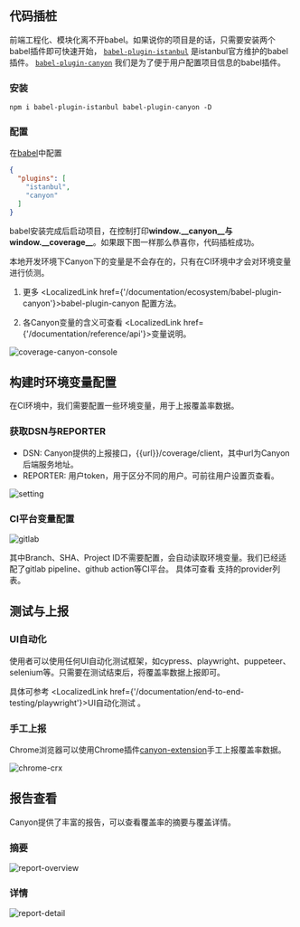 ## 代码插桩

前端工程化、模块化离不开babel。如果说你的项目是的话，只需要安装两个babel插件即可快速开始，
[`babel-plugin-istanbul`](https://github.com/istanbuljs/babel-plugin-istanbul) 是istanbul官方维护的babel插件。
[`babel-plugin-canyon`](https://github.com/canyon-project/babel-plugin-canyon) 我们是为了便于用户配置项目信息的babel插件。

### 安装

```shell copy
npm i babel-plugin-istanbul babel-plugin-canyon -D
```

### 配置

在[babel](https://babeljs.io/docs/config-files#configuration-file-types)中配置
```json
{
  "plugins": [
    "istanbul",
    "canyon"
  ]
}
```

babel安装完成后启动项目，在控制打印**window.\_\_canyon\_\_**与**window.\_\_coverage\_\_**。如果跟下图一样那么恭喜你，代码插桩成功。


<Callout emoji="💡">
  本地开发环境下Canyon下的变量是不会存在的，只有在CI环境中才会对环境变量进行侦测。

  1. 更多 <LocalizedLink href={'/documentation/ecosystem/babel-plugin-canyon'}>babel-plugin-canyon</LocalizedLink> 配置方法。

  2. 各Canyon变量的含义可查看 <LocalizedLink href={'/documentation/reference/api'}>变量说明</LocalizedLink>。
</Callout>

![coverage-canyon-console](/static/documentation/getting-started/first-coverage/coverage-canyon-console.png)



## 构建时环境变量配置

在CI环境中，我们需要配置一些环境变量，用于上报覆盖率数据。

### 获取DSN与REPORTER

- DSN: Canyon提供的上报接口，\{\{url\}\}/coverage/client，其中url为Canyon后端服务地址。
- REPORTER: 用户token，用于区分不同的用户。可前往用户设置页查看。

![setting](/static/documentation/getting-started/first-coverage/setting.png)

### CI平台变量配置

![gitlab](/static/documentation/getting-started/first-coverage/gitlab-var-config.png)


<Callout type="info" emoji="ℹ️">
  其中Branch、SHA、Project ID不需要配置，会自动读取环境变量。我们已经适配了gitlab pipeline、github action等CI平台。
  具体可查看 <LocalizedLink href={'/documentation/reference/supported-ci-providers'}>支持的provider列表</LocalizedLink>。
</Callout>






## 测试与上报

### UI自动化

使用者可以使用任何UI自动化测试框架，如cypress、playwright、puppeteer、selenium等。只需要在测试结束后，将覆盖率数据上报即可。

具体可参考
<LocalizedLink href={'/documentation/end-to-end-testing/playwright'}>UI自动化测试</LocalizedLink>
。


### 手工上报

Chrome浏览器可以使用Chrome插件[canyon-extension](https://chromewebstore.google.com/detail/canyon-extension/omnpafdjidgpdmlimbangcjjaaodbeof?hl=zh-CN&utm_source=ext_sidebar)手工上报覆盖率数据。

![chrome-crx](/static/documentation/getting-started/first-coverage/chrome-crx.png)

## 报告查看

Canyon提供了丰富的报告，可以查看覆盖率的摘要与覆盖详情。

### 摘要

![report-overview](/static/documentation/getting-started/first-coverage/report-overview.png)

### 详情

![report-detail](/static/documentation/getting-started/first-coverage/report-detail.png)
